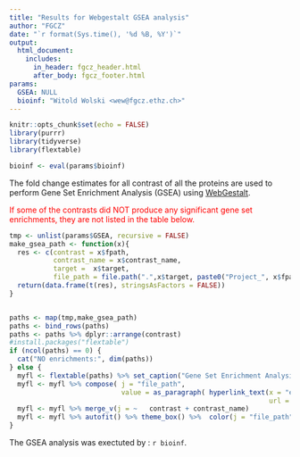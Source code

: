 ```yaml
---
title: "Results for Webgestalt GSEA analysis"
author: "FGCZ"
date: "`r format(Sys.time(), '%d %B, %Y')`"
output: 
  html_document:
    includes:
      in_header: fgcz_header.html
      after_body: fgcz_footer.html
params:
  GSEA: NULL
  bioinf: "Witold Wolski <wew@fgcz.ethz.ch>"
---
```




```r

knitr::opts_chunk$set(echo = FALSE)
library(purrr)
library(tidyverse)
library(flextable)

bioinf <- eval(params$bioinf)

```

The fold change estimates for all contrast of all the proteins are used to perform Gene Set Enrichment Analysis (GSEA) using [WebGestalt](www.webgestalt.org). 

<span style="color:red"> If some of the contrasts did NOT produce any significant gene set enrichments, they are not listed in the table below. </span>


```r

tmp <- unlist(params$GSEA, recursive = FALSE)
make_gsea_path <- function(x){
  res <- c(contrast = x$fpath,
           contrast_name = x$contrast_name,
           target =  x$target,
           file_path = file.path(".",x$target, paste0("Project_", x$fpath), "GSEA.html"))
  return(data.frame(t(res), stringsAsFactors = FALSE))
}


paths <- map(tmp,make_gsea_path)
paths <- bind_rows(paths)
paths <- paths %>% dplyr::arrange(contrast)
#install.packages("flextable")
if (ncol(paths) == 0) {
  cat("NO enrichments:", dim(paths))
} else {
  myfl <- flextable(paths) %>% set_caption("Gene Set Enrichment Analysis results (GSEA) using fgczgseaora and WebgestaltR. (vs - versus, gv - given) ")
  myfl <- myfl %>% compose( j = "file_path",
                            value = as_paragraph( hyperlink_text(x = "enrichment result",
                                                                 url = file_path ) ) )
  myfl <- myfl %>% merge_v(j = ~   contrast + contrast_name)
  myfl <- myfl %>% autofit() %>% theme_box() %>%  color(j = "file_path", color = "#337ab7") 
}
```

The GSEA analysis was exectuted by : `r bioinf`.

